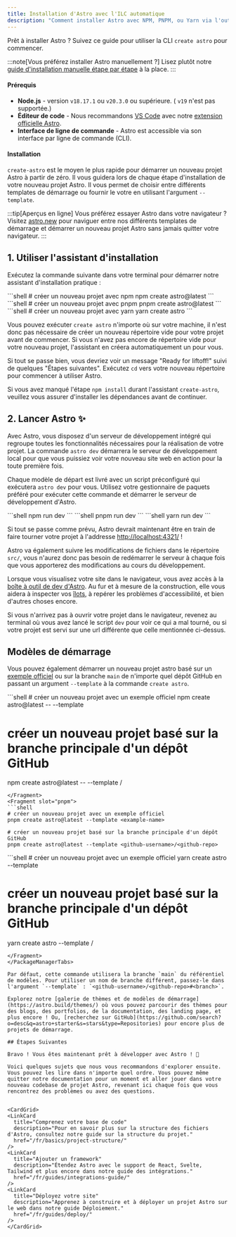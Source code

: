 ```yaml
---
title: Installation d'Astro avec l'ILC automatique
description: "Comment installer Astro avec NPM, PNPM, ou Yarn via l'outil de création create-astro inclus dans l'ILC."
---
```




Prêt à installer Astro ? Suivez ce guide pour utiliser la CLI `create astro` pour commencer.

:::note[Vous préférez installer Astro manuellement ?]
Lisez plutôt notre [guide d'installation manuelle étape par étape](/fr/install/manual/) à la place.
:::
#### Prérequis

- **Node.js** - version `v18.17.1` ou `v20.3.0` ou supérieure. ( `v19` n'est pas supportée.)
- **Éditeur de code** - Nous recommandons [VS Code](https://code.visualstudio.com/) avec notre [extension officielle Astro](https://marketplace.visualstudio.com/items?itemName=astro-build.astro-vscode).
- **Interface de ligne de commande** - Astro est accessible via son interface par ligne de commande (CLI).

#### Installation

`create-astro` est le moyen le plus rapide pour démarrer un nouveau projet Astro à partir de zéro. Il vous guidera lors de chaque étape d'installation de votre nouveau projet Astro. Il vous permet de choisir entre différents templates de démarrage ou fournir le votre  en utilisant l'argument `--template`.

:::tip[Aperçus en ligne]
Vous préférez essayer Astro dans votre navigateur ? Visitez [astro.new](https://astro.new/) pour naviguer entre nos différents templates de démarrage et démarrer un nouveau projet Astro sans jamais quitter votre navigateur.
:::

## 1. Utiliser l'assistant d'installation

Exécutez la commande suivante dans votre terminal pour démarrer notre assistant d'installation pratique :

<PackageManagerTabs>
  <Fragment slot="npm">
  ```shell
  # créer un nouveau projet avec npm
  npm create astro@latest
  ```
  </Fragment>
  <Fragment slot="pnpm">
  ```shell
  # créer un nouveau projet avec pnpm
  pnpm create astro@latest
  ```
  </Fragment>
  <Fragment slot="yarn">
  ```shell
  # créer un nouveau projet avec yarn
  yarn create astro
  ```
  </Fragment>
</PackageManagerTabs>

Vous pouvez exécuter `create astro` n'importe où sur votre machine, il n'est donc pas nécessaire de créer un nouveau répertoire vide pour votre projet avant de commencer. Si vous n'avez pas encore de répertoire vide pour votre nouveau projet, l'assistant en créera automatiquement un pour vous.

Si tout se passe bien, vous devriez voir un message "Ready for liftoff!" suivi de quelques "Étapes suivantes". Exécutez `cd` vers votre nouveau répertoire pour commencer à utiliser Astro.

Si vous avez manqué l'étape `npm install` durant l'assistant `create-astro`, veuillez vous assurer d'installer les dépendances avant de continuer.

## 2. Lancer Astro ✨

Avec Astro, vous disposez d'un serveur de développement intégré qui regroupe toutes les fonctionnalités nécessaires pour la réalisation de votre projet. La commande `astro dev` démarrera le serveur de développement local pour que vous puissiez voir votre nouveau site web en action pour la toute première fois.

Chaque modèle de départ est livré avec un script préconfiguré qui exécutera `astro dev` pour vous. Utilisez votre gestionnaire de paquets préféré pour exécuter cette commande et démarrer le serveur de développement d'Astro.

<PackageManagerTabs>
  <Fragment slot="npm">
  ```shell
  npm run dev
  ```
  </Fragment>
  <Fragment slot="pnpm">
  ```shell
  pnpm run dev
  ```
  </Fragment>
  <Fragment slot="yarn">
  ```shell
  yarn run dev
  ```
  </Fragment>
</PackageManagerTabs>


Si tout se passe comme prévu, Astro devrait maintenant être en train de faire tourner votre projet à l'addresse [http://localhost:4321/](http://localhost:4321/) !

Astro va également suivre les modifications de fichiers dans le répertoire `src/`, vous n'aurez donc pas besoin de redémarrer le serveur à chaque fois que vous apporterez des modifications au cours du développement.

Lorsque vous visualisez votre site dans le navigateur, vous avez accès à la [boîte à outil de dev d'Astro](/fr/guides/dev-toolbar/). Au fur et à mesure de la construction, elle vous aidera à inspecter vos [îlots](/fr/concepts/islands/), à repérer les problèmes d'accessibilité, et bien d'autres choses encore.

Si vous n'arrivez pas à ouvrir votre projet dans le navigateur, revenez au terminal où vous avez lancé le script `dev` pour voir ce qui a mal tourné, ou si votre projet est servi sur une url différente que celle mentionnée ci-dessus.

## Modèles de démarrage

Vous pouvez également démarrer un nouveau projet astro basé sur un [exemple officiel](https://github.com/withastro/astro/tree/main/examples) ou sur la branche `main` de n'importe quel dépôt GitHub en passant un argument `--template` à la commande `create astro`.

<PackageManagerTabs>
  <Fragment slot="npm">
  ```shell
  # créer un nouveau projet avec un exemple officiel
  npm create astro@latest -- --template <example-name>

  # créer un nouveau projet basé sur la branche principale d'un dépôt GitHub
  npm create astro@latest -- --template <github-username>/<github-repo>
  ```
  </Fragment>
  <Fragment slot="pnpm">
  ```shell
  # créer un nouveau projet avec un exemple officiel
  pnpm create astro@latest --template <example-name>
  
  # créer un nouveau projet basé sur la branche principale d'un dépôt GitHub
  pnpm create astro@latest --template <github-username>/<github-repo>
  ```
  </Fragment>
  <Fragment slot="yarn">
  ```shell
  # créer un nouveau projet avec un exemple officiel
  yarn create astro --template <example-name>
  
  # créer un nouveau projet basé sur la branche principale d'un dépôt GitHub
  yarn create astro --template <github-username>/<github-repo>
  ```
  </Fragment>
</PackageManagerTabs>

Par défaut, cette commande utilisera la branche `main` du référentiel de modèles. Pour utiliser un nom de branche différent, passez-le dans l'argument `--template` : `<github-username>/<github-repo>#<branch>`.

Explorez notre [galerie de thèmes et de modèles de démarrage](https://astro.build/themes/) où vous pouvez parcourir des thèmes pour des blogs, des portfolios, de la documentation, des landing page, et plus encore ! Ou, [recherchez sur GitHub](https://github.com/search?o=desc&q=astro+starter&s=stars&type=Repositories) pour encore plus de projets de démarrage.

## Étapes Suivantes

Bravo ! Vous êtes maintenant prêt à développer avec Astro ! 🥳

Voici quelques sujets que nous vous recommandons d'explorer ensuite. Vous pouvez les lire dans n'importe quel ordre. Vous pouvez même quitter notre documentation pour un moment et aller jouer dans votre nouveau codebase de projet Astro, revenant ici chaque fois que vous rencontrez des problèmes ou avez des questions.


<CardGrid>
  <LinkCard
    title="Comprenez votre base de code"
    description="Pour en savoir plus sur la structure des fichiers d'Astro, consultez notre guide sur la structure du projet."
    href="/fr/basics/project-structure/"
  />
  <LinkCard
    title="Ajouter un framework"
    description="Étendez Astro avec le support de React, Svelte, Tailwind et plus encore dans notre guide des intégrations."
    href="/fr/guides/integrations-guide/"
  />
  <LinkCard
    title="Déployez votre site"
    description="Apprenez à construire et à déployer un projet Astro sur le web dans notre guide Déploiement."
    href="/fr/guides/deploy/"
  />
</CardGrid>
